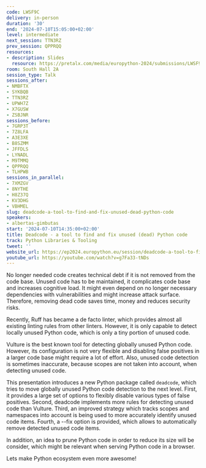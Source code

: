 ```yaml
---
code: LWSF9C
delivery: in-person
duration: '30'
end: '2024-07-10T15:05:00+02:00'
level: intermediate
next_session: TTN3RZ
prev_session: QPPRQQ
resources:
- description: Slides
  resource: https://pretalx.com/media/europython-2024/submissions/LWSF9C/resources/PyConEU-2024__Deadcode_slides_PolHftr.pdf
room: South Hall 2A
session_type: Talk
sessions_after:
- NMBFTX
- SYKBQB
- TTN3RZ
- UPWH7Z
- X7GUSW
- ZSBJNR
sessions_before:
- 7GRP3T
- 7Z8LFA
- A3E3XE
- B8SZMM
- JFFDLS
- LYNADL
- M9TMMQ
- QPPRQQ
- TLHPWB
sessions_in_parallel:
- 7XMZGV
- 8NYTHE
- H8Z37Q
- KV3DHG
- VBHMEL
slug: deadcode-a-tool-to-find-and-fix-unused-dead-python-code
speakers:
- albertas-gimbutas
start: '2024-07-10T14:35:00+02:00'
title: Deadcode - a tool to find and fix unused (dead) Python code
track: Python Libraries & Tooling
tweet: ''
website_url: https://ep2024.europython.eu/session/deadcode-a-tool-to-find-and-fix-unused-dead-python-code
youtube_url: https://youtube.com/watch?v=g7Fa33-tNDs
---
```


No longer needed code creates technical debt if it is not removed from the code base. Unused code has to be maintained, it complicates code base and increases cognitive load. It might even depend on no longer necessary dependencies with vulnerabilities and might increase attack surface. Therefore, removing dead code saves time, money and reduces security risks.

Recently, Ruff has became a de facto linter, which provides almost all existing linting rules from other linters. However, it is only capable to detect locally unused Python code, which is only a tiny portion of unused code.

Vulture is the best known tool for detecting globally unused Python code. However, its configuration is not very flexible and disabling false positives in a larger code base might require a lot of effort.
Also, unused code detection is sometimes inaccurate, because scopes are not taken into account, when detecting unused code.

This presentation introduces a new Python package called `deadcode`, which tries to move globally unused Python code detection to the next level. First, it provides a large set of options to flexibly disable various types of false positives. Second, deadcode implements more rules for detecting unused code than Vulture. Third, an improved strategy which tracks scopes and namespaces into account is being used to
more accurately identify unused code items. Fourth, a --fix option is provided, which allows to automatically remove detected unused code items.

In addition, an idea to prune Python code in order to reduce its size will be consider, which might be relevant when serving Python code in a browser.

Lets make Python ecosystem even more awesome!
